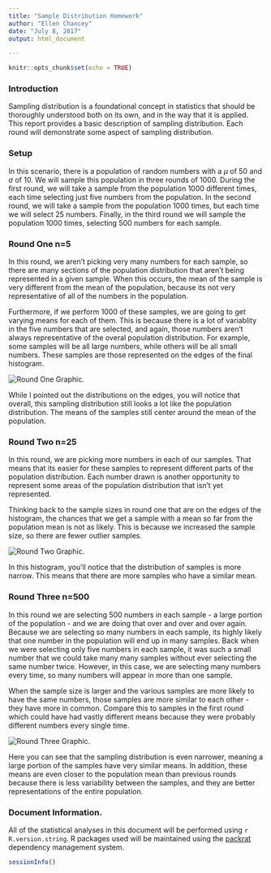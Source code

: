 ---
title: "Sample Distribution Homework"
author: "Ellen Chancey"
date: "July 8, 2017"
output: html_document

---

```{r setup, include=FALSE}
knitr::opts_chunk$set(echo = TRUE)
```

### Introduction
Sampling distribution is a foundational concept in statistics that should be thoroughly understood both on its own, and in the way that it is applied. This report provides a basic description of sampling distribution. Each round will demonstrate some aspect of sampling distribution.





### Setup
In this scenario, there is a population of random numbers with a $\mu$ of 50 and $\sigma$ of 10. We will sample this population in three rounds of 1000. During the first round, we will take a sample from the population 1000 different times, each time selecting just five numbers from the population. In the second round, we will take a sample from the population 1000 times, but each time we will select 25 numbers. Finally, in the third round we will sample the population 1000 times, selecting 500 numbers for each sample.




### Round One n=5

In this round, we aren't picking very many numbers for each sample, so there are many sections of the population distribution that aren't being represented in a given sample. When this occurs, the mean of the sample is very different from the mean of the population, because its not very representative of all of the numbers in the population.

Furthermore, if we perform 1000 of these samples, we are going to get varying means for each of them. This is because there is a lot of variablity in the five numbers that are selected, and again, those numbers aren't always representative of the overal population distribution. For example, some samples will be all large numbers, while others will be all small numbers. These samples are those represented on the edges of the final histogram.

![Round One Graphic](C:/Users/EC052367/Documents/MS-ASA/STAT 823 Intro to R/my working directory/n5.png).

While I pointed out the distributions on the edges, you will notice that overall, this sampling distribution still looks a lot like the population distribution. The means of the samples still center around the mean of the population.





### Round Two n=25

In this round, we are picking more numbers in each of our samples. That means that its easier for these samples to represent different parts of the population distribution. Each number drawn is another opportunity to represent some areas of the population distribution that isn't yet represented.

Thinking back to the sample sizes in round one that are on the edges of the histogram, the chances that we get a sample with a mean so far from the population mean is not as likely. This is because we increased the sample size, so there are fewer outlier samples.

![Round Two Graphic](C:/Users/EC052367/Documents/MS-ASA/STAT 823 Intro to R/my working directory/n25.png).

In this histogram, you'll notice that the distribution of samples is more narrow. This means that there are more samples who have a similar mean.





### Round Three n=500

In this round we are selecting 500 numbers in each sample - a large portion of the population - and we are doing that over and over and over again. Because we are selecting so many numbers in each sample, its highly likely that one number in the population will end up in many samples. Back when we were selecting only five numbers in each sample, it was such a small number that we could take many many samples without ever selecting the same number twice. However, in this case, we are selecting many numbers every time, so many numbers will appear in more than one sample.

When the sample size is larger and the various samples are more likely to have the same numbers, those samples are more similar to each other - they have more in common. Compare this to samples in the first round which could have had vastly different means because they were probably different numbers every single time.

![Round Three Graphic](C:/Users/EC052367/Documents/MS-ASA/STAT 823 Intro to R/my working directory/n500.png).

Here you can see that the sampling distribution is even narrower, meaning a large portion of the samples have very similar means. In addition, these means are even closer to the population mean than previous rounds because there is less variability between the samples, and they are better representations of the entire population.



### Document Information.

All of the statistical analyses in this document will be performed using `r R.version.string`.  R packages used will be maintained using the [packrat](http://rstudio.github.io/packrat/) dependency management system.  

```{r session-info}
sessionInfo()
```
